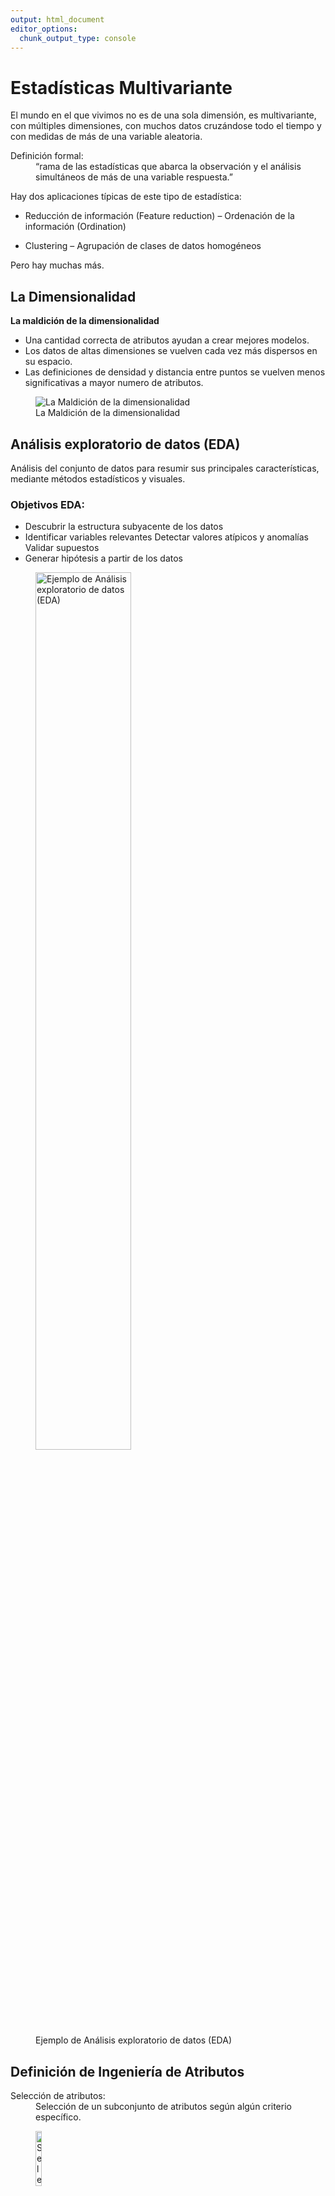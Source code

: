 ```yaml
---
output: html_document
editor_options: 
  chunk_output_type: console
---
```


# Estadísticas Multivariante {#multivariante}

El mundo en el que vivimos no es de una sola dimensión, es multivariante, con múltiples dimensiones, con muchos datos cruzándose todo el tiempo y con medidas de más de una variable aleatoria. 

Definición formal:
: "rama de las estadísticas que abarca la observación y el análisis simultáneos de más de una variable respuesta."


Hay dos aplicaciones típicas de este tipo de estadística: 

* Reducción de información (Feature reduction) – Ordenación de la información (Ordination)

* Clustering – Agrupación de clases de datos homogéneos

Pero hay muchas más. 


## La Dimensionalidad


**La maldición de la dimensionalidad**

* Una cantidad correcta de atributos ayudan a crear mejores modelos.
* Los datos de altas dimensiones se vuelven cada vez más dispersos en su espacio.
* Las definiciones de densidad y distancia entre puntos se vuelven menos significativas a mayor numero de atributos.

![La Maldición de la dimensionalidad](images/la_maldicion.png)

## Análisis exploratorio de datos (EDA)

Análisis del conjunto de datos para resumir sus principales características, mediante métodos estadísticos y visuales.

### Objetivos EDA:

-   Descubrir la estructura subyacente de los datos
-   Identificar variables relevantes Detectar valores atípicos y anomalías Validar supuestos
-   Generar hipótesis a partir de los datos

![Ejemplo de Análisis exploratorio de datos (EDA)](images/eda.png){width="60%"}


## Definición de Ingeniería de Atributos

Selección de atributos:
: Selección de un subconjunto de atributos según algún criterio específico.

![Selección de atributos](images/f-selection.png){width="15%"}

Extracción de atributos:
: Creación de nuevos atributos a partir de atributos originales

![Extracción de atributos](images/f-extraction.png){width="15%"}

Pueden hacerse con conocimiento del dominio o algorítmicamente

## Medidas de distancia


Una métrica que mide la distancia entre un par de entidades dados los dos puntos $x$ e $y$, una función métrica o de distancia debe cumplir las siguientes condiciones:


| Nombre Condición       | Condición              |
|------------------------|------------------------|
| No negatividad         | $d(x,y) >0$            |
| Identidad              | $d(x,y)=0 <=> x=y$       |
| Simetría               | $d(x,y)=d(y,x)$          |
| Desigualdad triangular | $d(x,z) <= d(x,y)+d(y,z)$ |

: Tabla de Condiciones de Distancias



Todos los métodos de clustering y ordination tienen una cosa en común, para poder llevar a cabo las agrupaciones necesitan definir y cuantificar la similitud entre las observaciones. El término distancia se emplea para cuantificar la similitud (o disimilitud; dissimilarity) entre observaciones. 

Se calcula la “distancia” en una matriz de todos contra todos.


![Matriz de Distancias](images/matriz-distancia.png){width="100%"}

![Matriz de Disimilitud](images/matriz_dis.png){width=50%}


Si se representan las observaciones en un espacio $p$ dimensional, siendo p el número de variables asociadas a cada observación, cuanto más se asemeje dos observaciones, más próximas estarán. Por eso se emplea el término distancia. La característica que hace del clustering y ordenación métodos adaptables a escenarios muy diversos es que puede emplear cualquier tipo de distancia, lo que permite al investigador escoger la más adecuada para el estudio en cuestión. A continuación, se describen algunas de las más utilizadas.



![Tipos de Distancias](images/tipos_distancia.png){width=60%}

### Distancia euclidiana

Se desprende del teorema de Pitágoras

![Distancia Euclediana](images/d-euclediana.png){width="60%"}

$$d_E(P_1, P_2)=\sqrt{(x_2-x_1)^2+(y_2-y_1)^2}$$

* Para: variables continuas con distribución cercana a la normal 


### Distancia Manhattan

Distancia entre dos puntos como la sumatoria de las diferencias absolutas entre cada dimensión. Esta medida se ve menos afectada por outliers (es más robusta) que la distancia euclidiana debido a que no eleva al cuadrado las diferencias.

* Para: variables continuas, no normales y con posibles outliars

### Índice de Jaccard

Cuando las variables con las que se pretende determinar la similitud entre observaciones son de tipo binario, a pesar de que es posible codificarlas de forma numérica como 1 o 0, no tiene sentido aplicar operaciones aritméticas sobre ellas (media, suma…)

* Para: variables binarias


### Distancia Bray-Curtis

La distancia Bray-Curtis se refiere a la diferencia total en la abundancia de especies entre dos sitios, dividido para la abundancia total en cada sitio.

La ecuación que permite el cálculo de la distancia de Bray-Curtis: aquí, se comparan dos muestras $j$ y $k$:


$$BC_{jk}= 1- \frac{2\sum_{i=1}^{p}min(N_{ij}, N_{ik})}{\sum_{i=1}^{p}(N_{ij}+N_{ik})}$$

Donde es la abundancia de una especie $i$ en la muestra $j$ y la abundancia de la misma especie i en la muestra $k$. El término $min (.,.)$ Corresponde al mínimo obtenido para dos conteos en las mismas muestras. Las sumas ubicadas en el numerador y denominador se realizan sobre todas las especies presentes en las muestras. $N_ {ij}N_{ik}$

La distancia Bray-Curtis tiende a resultar más intuitiva debido a que las especies comunes y raras tienen pesos relativamente similares, mientras que la distancia euclidiana depende en mayor medida de las especies más abundantes. Esto sucede porque las distancias euclidianas se basan en diferencias al cuadrado, mientras que Bray-Curtis utiliza diferencias absolutas. El elevar un número al cuadrado siempre amplifica la importancia de los valores más grandes

* Para: variables porcentajes o proporciones (0-1)

**En resumen:**

Resumen, ¿Cuál distancia usar?

La distancia ideal a utilizar va a depender completamente de los datos que estamos usando. 

* Si los datos son continuos y no presentan outliars la distancia euclidiana es suficiente. 

* Si la distribución de las variables es no-normal y presenta outliars, es mejor la distancia de Manhattan.

* En caso de que los datos presentan valores nulos (ej., presencia/ausencia de especies), entonces es mejor usar Jaccard. 

* Si las variables son proporciones o porcentajes entre cero y uno, por ejemplo abundancia de especies o otro tipo de frecuencias, es buena la distancia de Bray-Curtis.

Por supuesto, existen muchos otros índices de distancia que pueden buscar y utilizar.



## Ordenación

En ecología es bastante normal que dispongamos de datos que están conformados por un conjunto de sitios o localidades, para los cuales tenemos una serie de variables. Estas variables puede ser cada especie o cada condición que levantemos en el sitio, de esta forma, un sitio va a tener tantas variables como especies o factores ambientales se registren.

Ordenamos las parcelas en función de la cantidad de individuos de dos especies, de esta forma la distancia a la que se encontraba cada comunidad nos daba información sobre cuanto se parecían. Aunque esta es una forma fácil de ordenar nuestras comunidades, esta forma de graficar es solo posible con dos o máximo tres especies, pero pocas comunidades tienen únicamente tres especies, cuando tenemos más de tres especies es necesario buscar otras formas de ordenación que nos permitan rescatar el gradiente ambiental.

De esta forma, el objetivo de los métodos de ordenación es representar los datos a lo largo de un número reducido de ejes ortogonales, construidos de tal manera que representan, en orden, las principales tendencias de los datos (Borcard, Gillet, and Legendre 2011).

Las ordenaciones pueden ser indirectas y directas (constreñidas). Las ordenaciones indirectas pueden ser utilizadas para interpretarse visualmente o asociadas a otros métodos, como regresión. Por su parte, las ordenaciones directas permiten hacer asociaciones con variables explicativas, generando un orden constreñido pobasado en unas variables explicativas.


Por ejemplo, si se registran las abundancias de diez especies en diferentes sitios, entonces la variación total entre sitios podría ser representada gráficamente en diez dimensiones (i.e., una por especie). Obviamente, esto no es muy eficiente. Sin embargo, si sólo hubieran unas pocas tendencias o gradientes claves compartidas entre las especies, entonces se podría derivar un conjunto más pequeño de ejes (por ejemplo, dos) que resumiera la mayor parte de la variación en el conjunto de datos. 

El término "ordenación" refleja la intención original del enfoque - identificar gradientes únicos (es decir, respuestas ordenadas) de variables que podría reflejar los procesos ecológicos.



Para reducir la dimensionalidad de las variables dentro de una análisis estadístico (i.e., tener menos variables), hay dos formas principales:

* Feature selection: Seleccionar variables; ejempo: Stepwise selection

* Feature extraction: Extraer la información relevante de cada variable, y crear un número menor de nuevos componentes con esa información


## Métodos de ordenación

### Principal Component Analysis (PCA)

Esta técnica de ordenación es sencilla de interpretar, las distancias entre las muestras son interpretadas directamente como distancias euclidianas. Este método de ordenación es ampliamente usado con datos ambientales, donde el valor de cero es informativo, aunque se puede usar en datos biológicos previo una transformación. El PCA al usar distancias euclidianas es fuertemente afectado por ceros, y detecta relaciones lineares de los datos.

Además de las limitantes de los dobles ceros, otro inconveniente que puede tener esta ordenación, es que la proyección de las distancias euclidias en un plano puede distorsionar algunas distancias en otros planos.

Los gráficos de dispersión de la ordenación PCA, los objetos (las comunidades) se representan como puntos y las variables se muestran como flechas.


Usa matrices de disimilaridad en base a distancias EUCLIDIANAS! Distancias lineales. 

Número de Componentes Principales Creados es = el Número de variables iniciales.

PCA ordena de forma decreciente los componentes de acuerdo a cuánta información de las variables originales contiene. Ej., PC1 es siempre el que contiene más información, y PCn prácticamente nada (muchas veces los últimos componentes se consideran ruido! ): información en los datos no relevante en relación al contexto general de su organización e interacción. 


![Principal Component Analysis (PCA)](images/pca.png)


Loadings: 
: Pueden interpretarse como el peso/importancia que tiene cada variable en cada componente y, por lo tanto, ayudan a conocer que tipo de información recoge cada una de las componentes. Cada variable original no es asignada completamente a un solo componente principal, sino que la varianza de una variable puede ser compartida por muchos componentes.

Scores:
: Los scores son los componentes principales que el método crea para resumir la información de los datos originales.

Eigenvectors y Eigenvalues:
: Estos dos conceptos están relacionados con los componentes o loadings. De manera simple, eigenvectors y eigenvalues son en realidad propiedades de la multiplicación de matrices cuadradas realizadas durante el PCA (y otros muchos métodos). Eigenvectors serían las direcciones de rotación de cada componente, mientras que eigenvalue es la cantidad de varianza que cada componente explica. Por lo tanto, el eigenvalue determina el orden de los componentes en PCA.



**Número óptimo de componentes principales**

Normalmente el criterio para seleccionar el número deseado de componentes es graficando la varianza acumulada de los eigenvalues y elegir el punto de inflexión (elbow). La idea es reducir la dimensionalidad de los datos, por lo que un número bajo de componentes es deseado. Además, normalmente los componentes altos (i.e., baja varianza) en general tienen mucho ruido. 

Ejemplo: datos foliares de pigmentos (clorofila, carotenoides, contenido de agua, ...) con datos hiperespectrales tomados por espectroscopia de campo (datos de reflectancia de teledetección = 2051 variables)


![Varianza explicada](images/bar_varianza.png){#fig-barPCA width=60%}

![Suma acumulada de la varianza](images/cumsum_varianza_pca.png){#fig-cumsumPCA width=60%}

**Interpetración Gráfica de PCA**


Scatterplot de los dos primeros componentes, PC1 y PC2, los que contienen justos cerca del 75% de la varianza de los datos. Como se puede ver:

Los componentes, o las variables nuevas creadas, no tienen las mismas unidades de medida originales. Estas son variables sin unidades. Datos de coordenadas en la nueva dimensión.
Puntos más lejos del centro (0,0) contribuyen más a la creación del del nuevo espacio de coordenadas.

Las distancias entre los puntos indican que observaciones (filas) tienen valores parecidos y cuales muy distintos (lejos). En este caso, las distancias SI importan, ya que la distancia euclidiana mantiene las proporciones lineales de los datos originales. 


![Visualización de dos PCA](images/pca2d.png){#fig-graphPCA width=60%}

Se pueden ajustar vectores o factores ambientales en una ordenación. Las proyecciones de los puntos sobre los vectores tienen la máxima correlación con las variables ambientales correspondientes, y los factores muestran las medias de los niveles de los factores. 

Ej: el contenido de agua de la hoja (Cw) se relaciona con PC1 (negativo) y con PC2 (positivo). El hecho de que sea positivo o negativo importa poco. 

Puntos cerca de ese vector de Cw son los que tienen más agua, y viceversa. 


![Visualización de dos PCA con proyección de variables ambientales](images/pca2d_2.png){#fig-graphPCA-2 width=60%}


### Principal coordinates analysis (PCoA)

PCoA, conocido también como escalado métrico multidimensional (MDS) es conceptualmente similar a PCA y análisis de correspondencia (CA) que preservan distancias Eudlicean y chi-cuadrado entre objetos, respectivamente, la diferencia con estos métodos de ordenación es que el PCoA puede preservar las distancias generadas a partir de cualquier medida de similitud o disimilitud permitiendo un manejo más flexible de datos ecológicos complejos. PCA se usa comúnmente para similitudes y PCoA para diferencias.

Una ventaja importante es que el PCoA permite manejar matrices de disimilitud calculadas a partir de variables cuantitativas, semicuantitativas, cualitativas y mixtas. En este caso la elección de la medida de similitud o disimilitud es crítica y debe ser adecuada para los datos con los que se está trabajando.

Aunque, este método presenta varias ventajas hay que recordad que el PCoA representa en el plano los componentes euclidianos de la matriz, incluso si la matriz contiene distancias no euclidianas.


Principal coordinates analysis (PCoA) es una extensión conceptual de la técnica de PCA descrita anteriormente. De manera similar, busca ordenar los objetos a lo largo de los ejes de las coordenadas principales para maximizar la varianza del conjunto de datos original. Sin embargo, mientras que el PCA organiza los objetos linealmente mediante medidas de distancia euclidianas, el PCoA puede aplicarse con cualquier matriz de distancia (dissimilarity) (Gower 1966).

PCoA utiliza matrices de distancia como input.

Las distancias entre puntos no representan distancias reales entre las variables, ya que no usa distancia euclidiana

También genera Número de Componentes Principales Creados es = el Número de variables iniciales.

![Visualización de Principal coordinates analysis (PCoA)](images/PCoA.png){#fig-graphPCoA width=60%}


<!-- ### Nonmetric multidimensional scaling (NMDS) -->

Es una técnica de ordenación única, ya que se elige explícitamente un (pequeño) número de ejes de ordenación antes del análisis y los datos se ajustan a esas dimensiones. 

Por ej., el total de la variación de los datos de entrada se puede transformar en 2-3 componentes.

De manera similar al PCoA, se calcula primero una matriz de diferencias de objetos utilizando una métrica de distancia elegida (lineal, no-lineal, etc). 

En NMDS, se calculan los rangos de estas distancias entre todos los objetos. El algoritmo encuentra entonces una configuración de objetos en el espacio ordinal elegido de N-dimensiones que se ajusta mejor a las diferencias de rangos (Kruskal 1964). Se usa una métrica de costo k para identificar el mejor número de componentes a crear. Los costos bajo 1.2 se consideran buenos. 

En este caso, la distancia y ubicación en las coordenadas no importa, únicamente dice si: si dos puntos están cerca de si = contienen información similar, si están lejos = información distinta.


![Visualización de Nonmetric multidimensional scaling (NMDS)](images/NMDS.png){#fig-graphNMDS width=60%}

## Referencias Teóricas

[Análisis multivariante de la comunidad](https://ciespinosa.github.io/AnalisisMultivariante/index.html)


## Parte Práctica

```r
library(dplyr)
```


### Insumos

Cargar foliares de pigmentos (clorofila, carotenoides, contenido de agua, ...) con datos hiperespectrales tomados por espectroscopia de campo (datos de reflectancia de teledetección = 2051 variables)


```r
# datos de rasgos de hojas + reflectancia
data1 = read.csv('https://raw.githubusercontent.com/JavierLopatin/Clases/master/M%C3%A9todos_avanzados_en_R/dataset/angers-leaf-optical-properties-database--2003.csv')
```

```r
# saveRDS(data1, "data/angers-leaf-optical-2003.csv")
data1 <-  readRDS("data/angers-leaf-optical-2003.csv")
```


Solamente utilizar los datos de reflectancia, los de transmitancia no los utilizaremos.

```r
data1 = data1 %>% 
  filter(Measurement_type == 'reflectance')

# primero verificar que los datos no tengan NaNs
any( is.na(data1) )
# data1 = na.omit(data1)
```



Obtener los los rasgos y cambiar el nombre de las columnas, corresponde a las variables que no queremeos que se reduzcan.


```r
traits = data1 %>% 
  dplyr::select(2,4,7,9,15)

colnames(traits) = c('Car', 'Cab', 'Cw', 'Cm', 'N')
traits %>% head()

```


Variables que nos interesa reducir, correspondiente a los valores de reflectancia.

```r
# obtener la reflectancia
reflec <- data1 %>% 
  select(22:ncol(.))


```

Hagamos un gráfico de la reflectancia media solo para visualización

```r
plot(seq(400,2450), colMeans(reflec), type='l', las=1, lwd=2, ylab='Reflectance',
     xlab='Wavelength [nm]', main="", ylim = c(0, 0.5))
lines(seq(400,2450), colMeans(reflec)-sapply(reflec, sd), ltw=2, lty=2)
lines(seq(400,2450), colMeans(reflec)+sapply(reflec, sd), ltw=2, lty=2)
legend('topright', legend=c('Reflectacia media', 'Desviacion estandar'), lty=c(1,2), bty = 'n')

```

```r
dat <- data.frame(x= seq(400,2450), y =colMeans(reflec))
library(ggplot2)
ggplot(dat, aes(x=x,y=y)) +
  stat_smooth(method="loess", span=0.1, se=TRUE, alpha=0.3) +
  theme_bw()
```


```r
# Transformacion PCA a la reflectancia
hist( scale(reflec$X400) )
```


### PCA


```r
pca <- prcomp(reflec, scale=TRUE)
names(pca)
```

Los elementos `center` y `scale` almacenados en el objeto pca contienen la media y desviación típica de las variables previa estandarización (en la escala original).  `Rotation` contiene el valor de los _loadings_ ϕ para cada componente (eigenvector).

```r
pca$rotation[1:10,1:6]
```


Caculamos la proporción de varianza total de los datos contenido en cada componente
```r
prop_varianza <- pca$sdev^2 / sum(pca$sdev^2)
prop_varianza[1:10]
```

Ejemplo: PC1 explica el 46% de toda la informacion, PC2 32%, ...


Plot de los primeros 10 componentes
```r
barplot(prop_varianza[1:10], las=1, ylab='Variamza explicada [%]', xlab='Componentes',
        main='Varianza explicada de los primeros 10 comp.')
```


varianza acumulada y plot
```r
prop_varianza_acum <- cumsum(prop_varianza)

plot(seq(1,20), prop_varianza_acum[1:20], las=1, type='l',
     xlab='Componentes', ylab="Prop. varianza explicada acumulada [%]")
abline(v=3, lty=2)

prop_varianza_acum

```

_Solo 3 componentes tienen >90% de la informacion de las 2051 variables_


### Features Spaces

```r
# analizas si distribución en el espacio muestral (feature space)
library(vegan)

# ordiplot es una funcion especifica para este tipo de datos. Tiene parametros inetresantes
ordiplot(pca)

# lo mismo que 
plot(pca$x[,1:2])

# PC2 contra PC3
ordiplot(pca, choices = c(2,3))

# ver que observación es cada punto
ordiplot(pca, type = "text")
```


```r

# crear modelo que ajusta otras variables al gradiente de coordenadas creado
env = envfit(pca, traits)
env

# plot
ordiplot(pca, type = "text")
plot(env)

```


La distribución espacial de los datos esta dado por la variabilidad (información) que explica.




Visualización 3d de los PCA

```r
data <-  pca$x[,1:3] %>% scale() %>% as.data.frame() %>% 
  mutate(sd = pca$sdev)
library(plotly)
fig <- plot_ly(data, x = ~PC1, y = ~PC2, z = ~PC3
               # marker = list(color = ~sd, 
               #               colorscale = c('#FFE1A1', '#683531'),
               #               showscale = TRUE)
               )
fig <- fig %>% add_markers()
fig <- fig %>% layout(scene = list(
  xaxis = list(title = 'PC1'),
  yaxis = list(title = 'PC2'),
  zaxis = list(title = 'PC3')))

fig

```



###  PCoA

```r
library(ape)
library(vegan)
```


Base de datos contenida en vegan, de cobertura (0-100%) especies en praderas europeas y  

```r
data(varespec)
varespec %>% head()
```


```r
# datos ambientales en esa pradera
data(varechem)
varechem %>% head()
```

```r
# Calluna vulgaris
hist(varespec$Callvulg)
```

Aquí tendríamos muchos problemas con PCA u otro método usando distancias eclidianas



```r
# calcular disimiridad usando Bray-Curtis
varespec.bray <- vegdist(varespec, method = "bray") 
varespec.bray
```


```r
# PCoA
pcoa <- pcoa(varespec.bray)
names(pcoa)

biplot(pcoa, plot.axes = c(2,3))#ordiplot no funciona con esta funcion, pero si biplot()
biplot(pcoa, varechem)

# varianza o otra informacion
names(pcoa$values)

# varianza acumulada
plot(seq(1,24), pcoa$values$Cum_corr_eig, las=1, type='l',
     xlab='Componentes', ylab="Prop. varianza explicada acumulada [%]")

### PCoA en los valores de reflectancia
norm.reflec <- apply(reflec, 2, scale, center=TRUE, scale=TRUE)
# reflec[,1]
# norm.reflec[,1]

reflec.euclid <- vegdist(norm.reflec, method = "euclidean") 
pcoa2 <- pcoa(reflec.euclid)
biplot(pcoa2, traits)

# varianza acumulada de los componentes
pcoa2$values[,2]

# varianza acumulada primeros 10 comp
plot(seq(1,10), pcoa2$values$Cum_corr_eig[1:10], las=1, type='l',
     xlab='Componentes', ylab="Prop. varianza explicada acumulada [%]")
abline(v=3, lty=2)
# tres componentes sigue siendo el punto optimo

```




### NMDS

Con distancia euclineada y normalizado con scale(), como pca toda la varianza de los datos a 2 componentes

```r
data("varechem")
nMDS <- metaMDS(norm.reflec, distance='euclidean', k=2, trymax=1000)
env2 = envfit(nMDS, traits)
# ordiplot(nMDS)
# plot(env2)
```


```r
# con los datos de especies, y usando la distancia Bray-Curtis
nMDS2 <- metaMDS(varespec, distance='bray', k=2, trymax=1000)
env3 = envfit(nMDS2, varechem)
ordiplot(nMDS2, type = 'text', las=1, main='NMDS para especies con Bray-Curtis')
plot(env3)

# En NMDS es stress debe ser < 1.3




```




### MANOVA

Multivariate Analysis of Variance

```r
data <- read.table("https://raw.githubusercontent.com/shifteight/R-lang/master/TRB/data/manova.txt", header=T, stringsAsFactors = TRUE)
attach(data)
names(data)
 
```


Primero, cree una variable de respuesta multivariada, Y, uniendo las tres variables de respuesta separadas (lagrima, brillo y opacidad), asi:

```r
Y <- cbind(tear, gloss, opacity)

```


Ajuste modelo 
Luego ajuste el analisis de varianza multivariado usando la funcion manova:


```r
model <- manova(Y ~ rate * additive)
summary(model)

```

Esto muestra efectos significativos tanto para la tasa como para el aditivo, pero no para la interaccion. Tenga en cuenta que las pruebas F se basan en 3 y 14 grados de libertad (no en 1 y 16). 


El metodo predeterminado en summary.manova es el Estadistico de  Pillai-Bartlett. Otras opciones incluyen Wilks, Hotelling-Lawley y Roy. 

En segundo lugar, observar cada una de las tres variables de respuesta por separado:

```r
summary.aov(model)
```

**Homogeneidad multivariante de las dispersiones de los grupos**


```r
library(vegan)


data <- read.csv('data/data_ts.csv', sep = ',', dec=',', 
                 stringsAsFactors = TRUE)
str(data)
```



```r
# subset de las columnas 4 a la 20
var <- data[, 4:20]
str(var)
```


Queremos saber que variables (vegetación) influyen en el tipo de piso.

```r
# aov1 <-  manova(as.matrix(var)~data$piso)
# summary(aov1)
```


```r
# escalar valores
var <- scale(var)

```


Matriz de disimilaridad

```r

dis_veg <- dist(var)
plot(dis_veg)

# clases factoriales a usar en el analisis
groups <- data$piso
```


**Dispersiones de los grupos**
 
Anova en el espacio de dimensiones reducido de Principal Coordinates Analysis (PCoA)

```r
bdisp_veg <- betadisper(dis_veg, groups) 
bdisp_veg

```

Visualización de los Componentes


```r
plot(bdisp_veg, axes = c(1, 2)) 
plot(bdisp_veg, axes = c(1, 3))
plot(bdisp_veg, axes = c(2, 3))
```

* con el argumento axes accedemos a los distintos componentes 


Realizar prueba de significancia entre grupos

```r
anova(bdisp_veg)
```


**Tukey test**

Compute Tukey Honest Significant Differences:
: Crea un conjunto de intervalos de confianza sobre las diferencias entre las medias de los niveles de un factor con la probabilidad de cobertura especificada por familia. Los intervalos se basan en el estadístico de rango estudiado, el método de "diferencia significativa honesta" de Tukey.




```r
HSD_veg <- TukeyHSD(bdisp_veg); HSD_veg
```

Lower  y upper deben tener mismo signo (no pase por 0) para que sea significativas.


EscAnd-AndSup p-adj < 0.05

```r
plot(HSD_veg)

```


